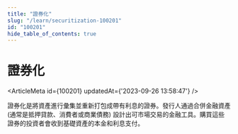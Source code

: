 ```yaml
---
title: "證券化"
slug: "/learn/securitization-100201"
id: "100201"
hide_table_of_contents: true
---
```



# 證券化

<ArticleMeta id={100201} updatedAt={'2023-09-26 13:58:47'} />
<div className='border-solid border-b border-t-0 my-4 border-[var(--ifm-color-gray-300)]' />

證券化是將資產進行彙集並重新打包成帶有利息的證券。發行人通過合併金融資產 (通常是抵押貸款、消費者或商業債務) 設計出可市場交易的金融工具。購買這些證券的投資者會收到基礎資產的本金和利息支付。
